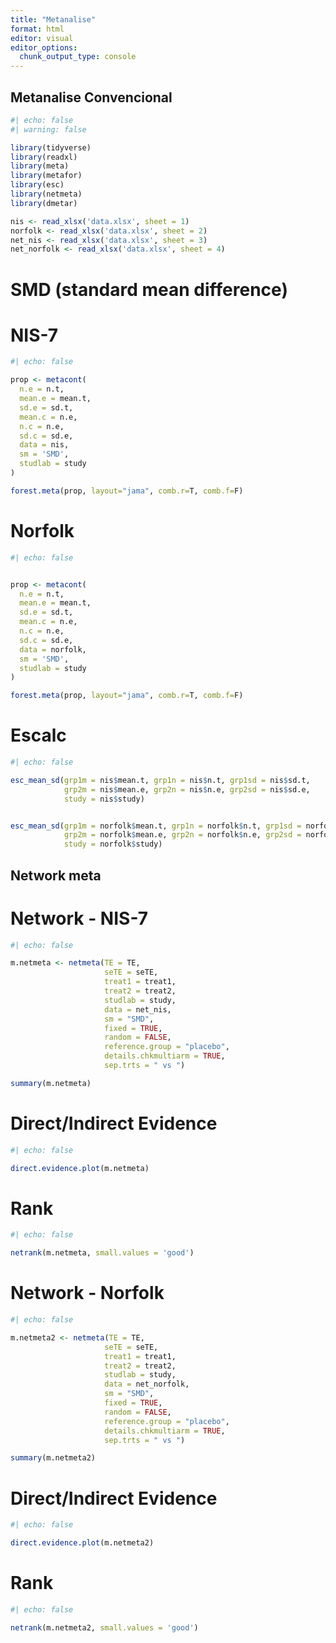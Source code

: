 ---
title: "Metanalise"
format: html
editor: visual
editor_options: 
  chunk_output_type: console
---

## Metanalise Convencional

```{r}
#| echo: false
#| warning: false

library(tidyverse)
library(readxl)
library(meta)
library(metafor)
library(esc)
library(netmeta)
library(dmetar)

nis <- read_xlsx('data.xlsx', sheet = 1)
norfolk <- read_xlsx('data.xlsx', sheet = 2)
net_nis <- read_xlsx('data.xlsx', sheet = 3)
net_norfolk <- read_xlsx('data.xlsx', sheet = 4)
```

# SMD (standard mean difference)

# NIS-7

```{r}
#| echo: false

prop <- metacont(
  n.e = n.t,
  mean.e = mean.t,
  sd.e = sd.t,
  mean.c = n.e,
  n.c = n.e,
  sd.c = sd.e,
  data = nis,
  sm = 'SMD',
  studlab = study
)

forest.meta(prop, layout="jama", comb.r=T, comb.f=F)
```

# Norfolk

```{r}
#| echo: false


prop <- metacont(
  n.e = n.t,
  mean.e = mean.t,
  sd.e = sd.t,
  mean.c = n.e,
  n.c = n.e,
  sd.c = sd.e,
  data = norfolk,
  sm = 'SMD',
  studlab = study
)

forest.meta(prop, layout="jama", comb.r=T, comb.f=F)
```

# Escalc

```{r}
#| echo: false

esc_mean_sd(grp1m = nis$mean.t, grp1n = nis$n.t, grp1sd = nis$sd.t,
            grp2m = nis$mean.e, grp2n = nis$n.e, grp2sd = nis$sd.e,
            study = nis$study)


esc_mean_sd(grp1m = norfolk$mean.t, grp1n = norfolk$n.t, grp1sd = norfolk$sd.t,
            grp2m = norfolk$mean.e, grp2n = norfolk$n.e, grp2sd = norfolk$sd.e,
            study = norfolk$study)
```

## Network meta

# Network - NIS-7

```{r}
#| echo: false

m.netmeta <- netmeta(TE = TE,
                     seTE = seTE,
                     treat1 = treat1,
                     treat2 = treat2,
                     studlab = study,
                     data = net_nis,
                     sm = "SMD",
                     fixed = TRUE,
                     random = FALSE,
                     reference.group = "placebo",
                     details.chkmultiarm = TRUE,
                     sep.trts = " vs ")

summary(m.netmeta)
```

# Direct/Indirect Evidence

```{r}
#| echo: false

direct.evidence.plot(m.netmeta)
```

# Rank

```{r}
#| echo: false

netrank(m.netmeta, small.values = 'good')
```

# Network - Norfolk

```{r}
#| echo: false

m.netmeta2 <- netmeta(TE = TE,
                     seTE = seTE,
                     treat1 = treat1,
                     treat2 = treat2,
                     studlab = study,
                     data = net_norfolk,
                     sm = "SMD",
                     fixed = TRUE,
                     random = FALSE,
                     reference.group = "placebo",
                     details.chkmultiarm = TRUE,
                     sep.trts = " vs ")

summary(m.netmeta2)
```

# Direct/Indirect Evidence

```{r}
#| echo: false

direct.evidence.plot(m.netmeta2)
```

# Rank

```{r}
#| echo: false

netrank(m.netmeta2, small.values = 'good')
```
